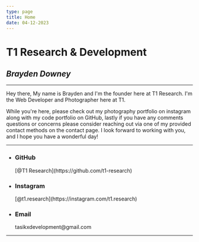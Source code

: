 ```yaml
---
type: page
title: Home
date: 04-12-2023
---
```


# **T1 Research & Development**

## *Brayden Downey*

---

Hey there, My name is Brayden and I'm the founder here at T1 Research. I'm the Web Developer and Photographer here at T1.

While you're here, please check out my photography portfolio on instagram along with my code portfolio on GitHub,
lastly if you have any comments questions or concerns please consider reaching out via one of my provided contact methods
on the contact page. I look forward to working with you, and I hope you have a wonderful day!  

---

- <h3>GitHub</h3>[@T1 Research](https://github.com/t1-research)
- <h3>Instagram</h3>[@t1.research](https://instagram.com/t1.research)
- <h3>Email</h3>tasikxdevelopment@gmail.com

---
